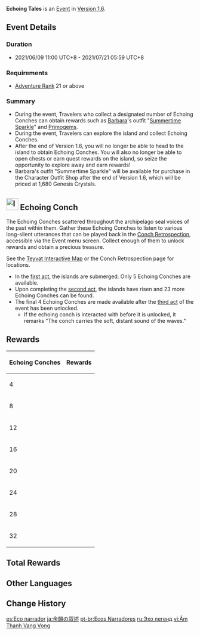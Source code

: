 {{Event Tabs}}
{{Event
|name              = Echoing Tales
|image             = Echoing Tales.png
|type              = In-Game
|time_known        = yes
|time_start        = 2021-06-09 11:00:00
|time_start_offset = GMT+8
|time_end          = 2021-07-21 05:59:59
|time_end_offset   = GMT+8
|link              = https://genshin.hoyoverse.com/en/news/detail/13320
|link2             = https://twitter.com/GenshinImpact/status/1402090811475562499
}}
{{Description|Collect the Echoing Conches scattered throughout the archipelago to obtain rewards, such as [[Barbara]]'s outfit, [[Summertime Sparkle]]!}}
'''Echoing Tales''' is an [[Event]] in [[Version 1.6]].

==Event Details==
===Duration===
* 2021/06/09 11:00 UTC+8 - 2021/07/21 05:59 UTC+8

===Requirements===
* [[Adventure Rank]] 21 or above

===Summary===
* During the event, Travelers who collect a designated number of Echoing Conches can obtain rewards such as [[Barbara]]'s outfit "[[Summertime Sparkle]]" and [[Primogem]]s.
* During the event, Travelers can explore the island and collect Echoing Conches.
* After the end of Version 1.6, you will no longer be able to head to the island to obtain Echoing Conches. You will also no longer be able to open chests or earn quest rewards on the island, so seize the opportunity to explore away and earn rewards!
* Barbara's outfit "Summertime Sparkle" will be available for purchase in the Character Outfit Shop after the end of Version 1.6, which will be priced at 1,680 Genesis Crystals.

==[[File:Item Echoing Conch.png|32px]] Echoing Conch==
The Echoing Conches scattered throughout the archipelago seal voices of the past within them. Gather these Echoing Conches to listen to various long-silent utterances that can be played back in the [[/Story|Conch Retrospection]], accessible via the Event menu screen. Collect enough of them to unlock rewards and obtain a precious treasure.

See the [https://webstatic-sea.mihoyo.com/app/ys-map-sea/index.html#/map/5?shown_types=182 Teyvat Interactive Map] or the Conch Retrospection page for locations.

* In the [[Mysterious Islands: Journey to the Unknown|first act]], the islands are submerged. Only 5 Echoing Conches are available.
* Upon completing the [[Summer Vacation: Proceed With Caution|second act]], the islands have risen and 23 more Echoing Conches can be found.
* The final 4 Echoing Conches are made available after the [[Dodo-King of the Sea: Lying in Wait|third act]] of the event has been unlocked.
**If the echoing conch is interacted with before it is unlocked, it remarks "The conch carries the soft, distant sound of the waves."

==Rewards==
{| class="article-table tdc1"
! Echoing Conches
!Rewards
|-
|4
|{{Card|Primogem|60}}{{Card|Guide to Freedom|2}}{{Card|Mora|30,000}}
|-
|8
|{{Card|Primogem|60}}{{Card|Guide to Resistance|2}}{{Card|Mora|30,000}}
|-
|12
|{{Card|Primogem|60}}{{Card|Guide to Ballad|2}}{{Card|Mora|30,000}}
|-
|16
|{{Card|Primogem|60}}{{Card|Guide to Prosperity|2}}{{Card|Mora|30,000}}
|-
|20
|{{Card|Primogem|60}}{{Card|Guide to Diligence|2}}{{Card|Mora|30,000}}
|-
|24
|{{Card|Primogem|60}}{{Card|Summertime Sparkle|1|quality=4}}{{Card|Guide to Gold|2}}{{Card|Mora|30,000}}
|-
|28
|{{Card|Hero's Wit|10}}{{Card|Mystic Enhancement Ore|10}}{{Card|Mora|30,000}}
|-
|32
|{{Card|Hero's Wit|10}}{{Card|Mystic Enhancement Ore|10}}{{Card|Mora|30,000}}
|}

==Total Rewards==
{{Event Rewards
|Primogem = 360
|Mora = 240,000
|Hero's Wit = 20
|Mystic Enhancement Ore = 20
|Summertime Sparkle = 1
|Guide to Freedom = 2
|Guide to Resistance = 2
|Guide to Ballad = 2
|Guide to Prosperity = 2
|Guide to Diligence = 2
|Guide to Gold = 2
|sort = Primogem,Summertime Sparkle,Mora,Hero's Wit,Mystic Enhancement Ore,Guide to Freedom,Guide to Resistance,Guide to Ballad,Guide to Prosperity,Guide to Diligence,Guide to Gold
}}

==Other Languages==
{{Other Languages
|en      = Echoing Tales
|zhs     = 回声轻叙
|zhs_rm  = Huíshēng Qīngxù
|zht     = 回聲輕敘
|zht_rm  = Huíshēng Qīngxù
|zh_tl   = Gentle Narrations Echoing
|ja      = 余韻の叙述
|ja_rm   = Yoin no Jojutsu
|ja_tl   = Lingering Narrations
|ko      = 기억의 메아리
|ko_rm   = Gieok-ui Meari
|ko_tl   = Echo of Memory
|es      = Eco narrador
|es_tl   = Narrating Echo
|fr      = Échos du passé
|fr_tl   = Echoes of the Past
|ru      = Эхо легенд
|ru_tl   = Echo of Legends
|th      = ละอองน้ำสะท้อนเสียง
|th_rm   = Laong Nam Sathon Siang
|th_tl   = 
|vi      = Âm Thanh Vang Vọng
|vi_tl   = 
|de      = Klang des Echos
|de_tl   = Sound of Echoes
|id      = Gema Sebuah Cerita
|id_tl   = Echoes of A Story
|pt      = Ecos Narradores
|pt_tl   = Narrating Echoes
}}

==Change History==
{{Change History|1.6}}
<!--
==References==
{{Reflist}}-->

[[es:Eco narrador]]
[[ja:余韻の叙述]]
[[pt-br:Ecos Narradores]]
[[ru:Эхо легенд]]
[[vi:Âm Thanh Vang Vọng]]